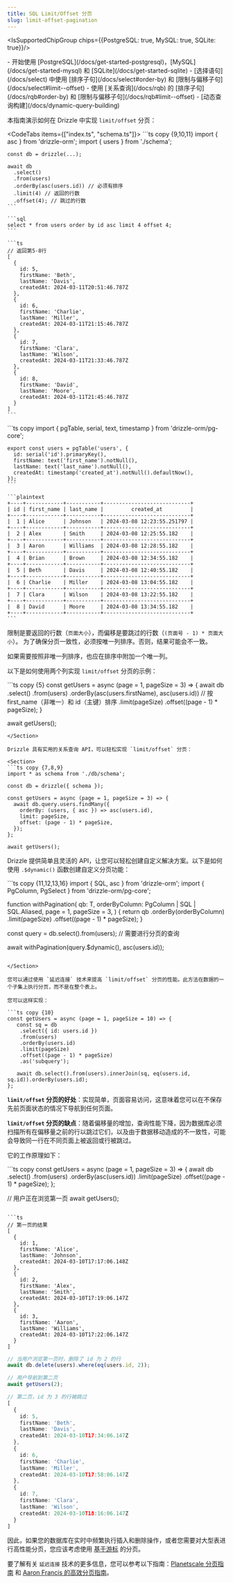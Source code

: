 ```yaml
---
title: SQL Limit/Offset 分页
slug: limit-offset-pagination
---
```



<IsSupportedChipGroup chips={{PostgreSQL: true, MySQL: true, SQLite: true}}/>

<Prerequisites>
- 开始使用 [PostgreSQL](/docs/get-started-postgresql)，[MySQL](/docs/get-started-mysql) 和 [SQLite](/docs/get-started-sqlite)
- [选择语句](/docs/select) 中使用 [排序子句](/docs/select#order-by) 和 [限制与偏移子句](/docs/select#limit--offset)
- 使用 [关系查询](/docs/rqb) 的 [排序子句](/docs/rqb#order-by) 和 [限制与偏移子句](/docs/rqb#limit--offset)
- [动态查询构建](/docs/dynamic-query-building)
</Prerequisites>

本指南演示如何在 Drizzle 中实现 `limit/offset` 分页：

<CodeTabs items={["index.ts", "schema.ts"]}>
  <CodeTab>
    ```ts copy {9,10,11}
    import { asc } from 'drizzle-orm';
    import { users } from './schema';

    const db = drizzle(...);

    await db
      .select()
      .from(users)
      .orderBy(asc(users.id)) // 必须有排序
      .limit(4) // 返回的行数
      .offset(4); // 跳过的行数
    ```

    ```sql
    select * from users order by id asc limit 4 offset 4;
    ```

    ```ts
    // 返回第5-8行
    [
      {
        id: 5,
        firstName: 'Beth',
        lastName: 'Davis',
        createdAt: 2024-03-11T20:51:46.787Z
      },
      {
        id: 6,
        firstName: 'Charlie',
        lastName: 'Miller',
        createdAt: 2024-03-11T21:15:46.787Z
      },
      {
        id: 7,
        firstName: 'Clara',
        lastName: 'Wilson',
        createdAt: 2024-03-11T21:33:46.787Z
      },
      {
        id: 8,
        firstName: 'David',
        lastName: 'Moore',
        createdAt: 2024-03-11T21:45:46.787Z
      }
    ]
    ```
  </CodeTab>
  <CodeTab>
    ```ts copy
    import { pgTable, serial, text, timestamp } from 'drizzle-orm/pg-core';

    export const users = pgTable('users', {
      id: serial('id').primaryKey(),
      firstName: text('first_name').notNull(),
      lastName: text('last_name').notNull(),
      createdAt: timestamp('created_at').notNull().defaultNow(),
    });
    ```

    ```plaintext
    +----+------------+-----------+----------------------------+
    | id | first_name | last_name |         created_at         |
    +----+------------+-----------+----------------------------+
    |  1 | Alice      | Johnson   | 2024-03-08 12:23:55.251797 |
    +----+------------+-----------+----------------------------+
    |  2 | Alex       | Smith     | 2024-03-08 12:25:55.182    |
    +----+------------+-----------+----------------------------+
    |  3 | Aaron      | Williams  | 2024-03-08 12:28:55.182    |
    +----+------------+-----------+----------------------------+
    |  4 | Brian      | Brown     | 2024-03-08 12:34:55.182    |
    +----+------------+-----------+----------------------------+
    |  5 | Beth       | Davis     | 2024-03-08 12:40:55.182    |
    +----+------------+-----------+----------------------------+
    |  6 | Charlie    | Miller    | 2024-03-08 13:04:55.182    |
    +----+------------+-----------+----------------------------+
    |  7 | Clara      | Wilson    | 2024-03-08 13:22:55.182    |
    +----+------------+-----------+----------------------------+
    |  8 | David      | Moore     | 2024-03-08 13:34:55.182    |
    +----+------------+-----------+----------------------------+
    ```
  </CodeTab>
</CodeTabs>

限制是要返回的行数（`页面大小`），而偏移是要跳过的行数（`(页面号 - 1) * 页面大小`）。 
为了确保分页一致性，必须按唯一列排序。否则，结果可能会不一致。

如果需要按照非唯一列排序，也应在排序中附加一个唯一列。

以下是如何使用两个列实现 `limit/offset` 分页的示例：

<Section>
```ts copy {5}
const getUsers = async (page = 1, pageSize = 3) => {
  await db
    .select()
    .from(users)
    .orderBy(asc(users.firstName), asc(users.id)) // 按 first_name（非唯一）和 id（主键）排序
    .limit(pageSize) 
    .offset((page - 1) * pageSize);
}

await getUsers();
```
</Section>

Drizzle 具有实用的关系查询 API，可以轻松实现 `limit/offset` 分页：

<Section>
```ts copy {7,8,9}
import * as schema from './db/schema';

const db = drizzle({ schema });

const getUsers = async (page = 1, pageSize = 3) => {
  await db.query.users.findMany({
    orderBy: (users, { asc }) => asc(users.id),
    limit: pageSize,
    offset: (page - 1) * pageSize,
  });
};

await getUsers();
```
</Section>

Drizzle 提供简单且灵活的 API，让您可以轻松创建自定义解决方案。以下是如何使用 `.$dynamic()` 函数创建自定义分页功能：

<Section>
```ts copy {11,12,13,16}
import { SQL, asc } from 'drizzle-orm';
import { PgColumn, PgSelect } from 'drizzle-orm/pg-core';

function withPagination<T extends PgSelect>(
  qb: T,
  orderByColumn: PgColumn | SQL | SQL.Aliased,
  page = 1,
  pageSize = 3,
) {
  return qb
    .orderBy(orderByColumn)
    .limit(pageSize)
    .offset((page - 1) * pageSize);
}

const query = db.select().from(users); // 需要进行分页的查询

await withPagination(query.$dynamic(), asc(users.id));
```

</Section>

您可以通过使用 `延迟连接` 技术来提高 `limit/offset` 分页的性能。此方法在数据的一个子集上执行分页，而不是在整个表上。

您可以这样实现：

```ts copy {10}
const getUsers = async (page = 1, pageSize = 10) => {
   const sq = db
    .select({ id: users.id })
    .from(users)
    .orderBy(users.id)
    .limit(pageSize)
    .offset((page - 1) * pageSize)
    .as('subquery');

   await db.select().from(users).innerJoin(sq, eq(users.id, sq.id)).orderBy(users.id);
};
```

**`limit/offset` 分页的好处**：实现简单，页面容易访问，这意味着您可以在不保存先前页面状态的情况下导航到任何页面。

**`limit/offset` 分页的缺点**：随着偏移量的增加，查询性能下降，因为数据库必须扫描所有在偏移量之前的行以跳过它们，以及由于数据移动造成的不一致性，可能会导致同一行在不同页面上被返回或行被跳过。

它的工作原理如下：

<Section>
```ts copy
const getUsers = async (page = 1, pageSize = 3) => {
  await db
    .select()
    .from(users)
    .orderBy(asc(users.id))
    .limit(pageSize)
    .offset((page - 1) * pageSize);
};

// 用户正在浏览第一页
await getUsers();
```

```ts
// 第一页的结果
[
  {
    id: 1,
    firstName: 'Alice',
    lastName: 'Johnson',
    createdAt: 2024-03-10T17:17:06.148Z
  },
  {
    id: 2,
    firstName: 'Alex',
    lastName: 'Smith',
    createdAt: 2024-03-10T17:19:06.147Z
  },
  {
    id: 3,
    firstName: 'Aaron',
    lastName: 'Williams',
    createdAt: 2024-03-10T17:22:06.147Z
  }
]
```

```ts
// 当用户浏览第一页时，删除了 id 为 2 的行
await db.delete(users).where(eq(users.id, 2));

// 用户导航到第二页
await getUsers(2);
```

```ts
// 第二页，id 为 3 的行被跳过
[
  {
    id: 5,
    firstName: 'Beth',
    lastName: 'Davis',
    createdAt: 2024-03-10T17:34:06.147Z
  },
  {
    id: 6,
    firstName: 'Charlie',
    lastName: 'Miller',
    createdAt: 2024-03-10T17:58:06.147Z
  },
  {
    id: 7,
    firstName: 'Clara',
    lastName: 'Wilson',
    createdAt: 2024-03-10T18:16:06.147Z
  }
]
```
</Section>

因此，如果您的数据库在实时中频繁执行插入和删除操作，或者您需要对大型表进行高性能分页，您应该考虑使用 [基于游标](/docs/guides/cursor-based-pagination) 的分页。

要了解有关 `延迟连接` 技术的更多信息，您可以参考以下指南：[Planetscale 分页指南](https://planetscale.com/blog/mysql-pagination) 和 [Aaron Francis 的高效分页指南](https://aaronfrancis.com/2022/efficient-pagination-using-deferred-joins)。
